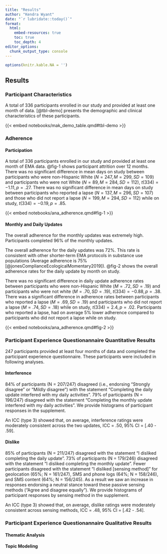 ```yaml
---
title: "Results" 
author: "Kendra Wyant"
date: "`r lubridate::today()`"
format: 
  html: 
    embed-resources: true
    toc: true 
    toc_depth: 4
editor_options: 
  chunk_output_type: console
--- 
```


```r
options(knitr.kable.NA = '')
```


## Results

### Participant Characteristics
A total of 336 participants enrolled in our study and provided at least one month of data. [@tbl-demo] presents the demographic and clinical characteristics of these participants. 

{{< embed notebooks/mak_demo_table.qmd#tbl-demo >}} 



### Adherence

#### Participation
A total of 336 participants enrolled in our study and provided at least one month of EMA data. @fig-1 shows participant attrition over 12 months. There was no significant difference in mean days on study between participants who were non-Hispanic White ($N = 247, M = 299, SD = 109$) and participants who were not White ($N = 89, M = 284, SD = 112$), $t(334) = -1.11, p = .27$. There was no significant difference in mean days on study between participants who reported a lapse ($N = 1 37, M = 296, SD = 107$) and those who did not report a lapse ($N = 199, M = 294, SD = 112$) while on study, $t(334) = -0.19, p = .85$.

{{< embed notebooks/ana_adherence.qmd#fig-1 >}}



#### Monthly and Daily Updates
The overall adherence for the monthly updates was extremely high. Participants completed 96% of the monthly updates. 

The overall adherence for the daily updates was 72%. This rate is consistent with other shorter-term EMA protocols in substance use populations (Average adherence is 75% [@jonesComplianceEcologicalMomentary2019]). @fig-2 shows the overall adherence rates for the daily update by month on study. 

There was no significant difference in daily update adherence rates between participants who were non-Hispanic White ($M = .72, SD = .19$) and participants who were not white ($M = .70, SD = .19$), $t(334) = -0.88, p = .38$. There was a significant difference in adherence rates between participants who reported a lapse ($M = .69, SD = .19$) and participants who did not report a lapse ($M = .74, SD = .18$) while on study, $t(334) = 2.4, p = .02$. Participants who reported a lapse, had on average 5% lower adherence compared to participants who did not report a lapse while on study. 


{{< embed notebooks/ana_adherence.qmd#fig-2 >}}


### Participant Experience Questionannaire Quantitative Results
247 participants provided at least four months of data and completed the participant experience questionnaire. These participants were included in following analyses.


#### Interference
84% of participants (N = 207/247) disagreed (i.e., endorsing "Strongly disagree" or "Mildly disagree") with the statement "Completing the daily update interfered with my daily activities". 79% of participants (N = 196/247) disagreed with the statement "Completing the monthly update interfered with my daily activities". We provide histograms of participant responses in the supplement.   

An ICC (type 3) showed that, on average, interference ratings were moderately consistent across the two updates, ICC = .50, 95% CI = [.40 - .59].


#### Dislike
85% of participants (N = 211/247) disagreed with the statement "I disliked completing the daily update". 73% of participants (N = 179/246) disagreed with the statement "I disliked completing the monthly update". Fewer participants disagreed with the statement "I disliked [sensing method]" for geolocation (65%; N = 161/247), SMS and phone logs (64%; N = 158/246), and SMS content (64%; N = 156/245). As a result we saw an increase in responses endorsing a neutral stance toward these passive sensing methods ("Agree and disagree equally"). We provide histograms of participant responses by sensing method in the supplement.   

An ICC (type 3) showed that, on average, dislike ratings were moderately consistent across sensing methods, ICC = .48, 95% CI = [.42 - .54].


### Participant Experience Questionannaire Qualitative Results

#### Thematic Analysis

#### Topic Modeling
